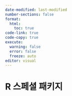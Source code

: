 ```yaml
---
date-modified: last-modified
number-sections: false
format: 
  html: 
    toc: true
code-link: true
code-copy: true
execute: 
  warning: false
  error: false
  freeze: auto
editor: visual
---
```


# R 스페셜 패키지 {#sec-package}
